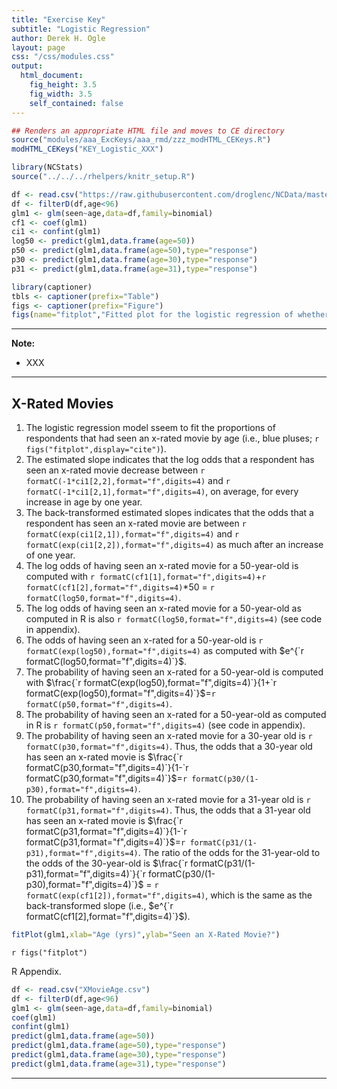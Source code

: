 ```yaml
---
title: "Exercise Key"
subtitle: "Logistic Regression"
author: Derek H. Ogle
layout: page
css: "/css/modules.css"
output:
  html_document:
    fig_height: 3.5
    fig_width: 3.5
    self_contained: false
---
```


```r
## Renders an appropriate HTML file and moves to CE directory
source("modules/aaa_ExcKeys/aaa_rmd/zzz_modHTML_CEKeys.R")
modHTML_CEKeys("KEY_Logistic_XXX")
```

```r
library(NCStats)
source("../../../rhelpers/knitr_setup.R")

df <- read.csv("https://raw.githubusercontent.com/droglenc/NCData/master/XMovieAge.csv")
df <- filterD(df,age<96)
glm1 <- glm(seen~age,data=df,family=binomial)
cf1 <- coef(glm1)
ci1 <- confint(glm1)
log50 <- predict(glm1,data.frame(age=50))
p50 <- predict(glm1,data.frame(age=50),type="response")
p30 <- predict(glm1,data.frame(age=30),type="response")
p31 <- predict(glm1,data.frame(age=31),type="response")

library(captioner)
tbls <- captioner(prefix="Table")
figs <- captioner(prefix="Figure")
figs(name="fitplot","Fitted plot for the logistic regression of whether or not the respondent had seen an x-rated movie and the respondent's age.")
```

----

<div class="alert alert-warning">
<strong>Note:</strong> 
<ul>
  <li>XXX</li>
</ul>
</div>

----

## X-Rated Movies

1. The logistic regression model sseem to fit the proportions of respondents that had seen an x-rated movie by age (i.e., blue pluses; `r figs("fitplot",display="cite")`).
1. The estimated slope indicates that the log odds that a respondent has seen an x-rated movie decrease between `r formatC(-1*ci1[2,2],format="f",digits=4)` and `r formatC(-1*ci1[2,1],format="f",digits=4)`, on average, for every increase in age by one year.
1. The back-transformed estimated slopes indicates that the odds that a respondent has seen an x-rated movie are between `r formatC(exp(ci1[2,1]),format="f",digits=4)` and `r formatC(exp(ci1[2,2]),format="f",digits=4)` as much after an increase of one year.
1. The log odds of having seen an x-rated movie for a 50-year-old is computed with `r formatC(cf1[1],format="f",digits=4)`+`r formatC(cf1[2],format="f",digits=4)`*50 = `r formatC(log50,format="f",digits=4)`.
1. The log odds of having seen an x-rated movie for a 50-year-old as computed in R is also `r formatC(log50,format="f",digits=4)` (see code in appendix).
1. The odds of having seen an x-rated for a 50-year-old is `r formatC(exp(log50),format="f",digits=4)` as computed with $e^{`r formatC(log50,format="f",digits=4)`}$.
1. The probability of having seen an x-rated for a 50-year-old is computed with $\frac{`r formatC(exp(log50),format="f",digits=4)`}{1+`r formatC(exp(log50),format="f",digits=4)`}$=`r formatC(p50,format="f",digits=4)`.
1. The probability of having seen an x-rated for a 50-year-old as computed in R is `r formatC(p50,format="f",digits=4)` (see code in appendix).
1. The probability of having seen an x-rated movie for a 30-year old is `r formatC(p30,format="f",digits=4)`. Thus, the odds that a 30-year old has seen an x-rated movie is $\frac{`r formatC(p30,format="f",digits=4)`}{1-`r formatC(p30,format="f",digits=4)`}$=`r formatC(p30/(1-p30),format="f",digits=4)`.
1. The probability of having seen an x-rated movie for a 31-year old is `r formatC(p31,format="f",digits=4)`. Thus, the odds that a 31-year old has seen an x-rated movie is $\frac{`r formatC(p31,format="f",digits=4)`}{1-`r formatC(p31,format="f",digits=4)`}$=`r formatC(p31/(1-p31),format="f",digits=4)`. The ratio of the odds for the 31-year-old to the odds of the 30-year-old is $\frac{`r formatC(p31/(1-p31),format="f",digits=4)`}{`r formatC(p30/(1-p30),format="f",digits=4)`}$ = `r formatC(exp(cf1[2]),format="f",digits=4)`, which is the same as the back-transformed slope (i.e., $e^{`r formatC(cf1[2],format="f",digits=4)`}$).


```r
fitPlot(glm1,xlab="Age (yrs)",ylab="Seen an X-Rated Movie?")
```

`r figs("fitplot")`


R Appendix.
```r
df <- read.csv("XMovieAge.csv")
df <- filterD(df,age<96)
glm1 <- glm(seen~age,data=df,family=binomial)
coef(glm1)
confint(glm1)
predict(glm1,data.frame(age=50))
predict(glm1,data.frame(age=50),type="response")
predict(glm1,data.frame(age=30),type="response")
predict(glm1,data.frame(age=31),type="response")
```

----
